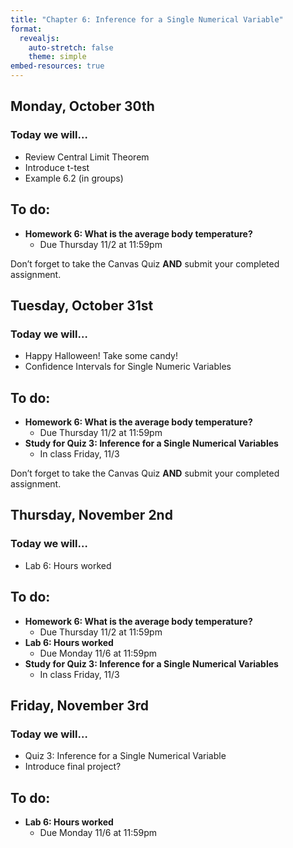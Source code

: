 ```yaml
---
title: "Chapter 6: Inference for a Single Numerical Variable"
format: 
  revealjs:
    auto-stretch: false
    theme: simple
embed-resources: true
---
```


## Monday, October 30th
### Today we will...

+ Review Central Limit Theorem
+ Introduce t-test 
+ Example 6.2 (in groups)

## To do:
  
+ **Homework 6: What is the average body temperature?**
  + Due Thursday 11/2 at 11:59pm

::: callout-warning
Don't forget to take the Canvas Quiz **AND** submit your completed assignment.
:::

## Tuesday, October 31st
### Today we will...

+ Happy Halloween! Take some candy!
+ Confidence Intervals for Single Numeric Variables

## To do:
  
+ **Homework 6: What is the average body temperature?**
  + Due Thursday 11/2 at 11:59pm
  
+ **Study for Quiz 3: Inference for a Single Numerical Variables**
  + In class Friday, 11/3

::: callout-warning
Don't forget to take the Canvas Quiz **AND** submit your completed assignment.
:::

## Thursday, November 2nd
### Today we will...

+ Lab 6: Hours worked

## To do:
  
+ **Homework 6: What is the average body temperature?**
  + Due Thursday 11/2 at 11:59pm
  
+ **Lab 6: Hours worked**
  + Due Monday 11/6 at 11:59pm
  
+ **Study for Quiz 3: Inference for a Single Numerical Variables**
  + In class Friday, 11/3
  
## Friday, November 3rd
### Today we will...

+ Quiz 3: Inference for a Single Numerical Variable
+ Introduce final project?

## To do:
  
+ **Lab 6: Hours worked**
  + Due Monday 11/6 at 11:59pm
  
